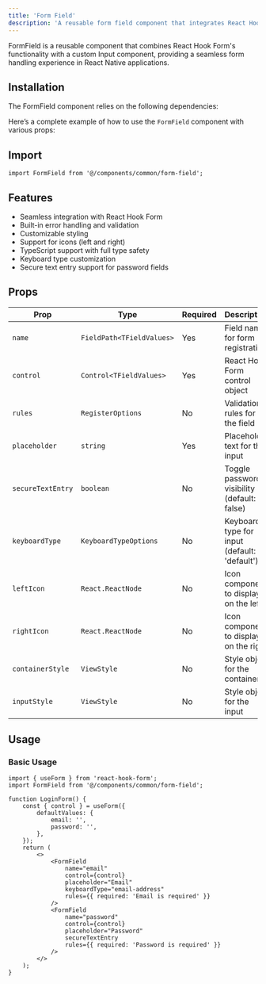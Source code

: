 ```yaml
---
title: 'Form Field'
description: 'A reusable form field component that integrates React Hook Form with custom input styling'
---
```


FormField is a reusable component that combines React Hook Form's functionality with a custom Input component, providing a seamless form handling experience in React Native applications.

## Installation

The FormField component relies on the following dependencies:

Here’s a complete example of how to use the `FormField` component with various props:


## Import
```tsx
import FormField from '@/components/common/form-field';
```


## Features

- Seamless integration with React Hook Form
- Built-in error handling and validation
- Customizable styling
- Support for icons (left and right)
- TypeScript support with full type safety
- Keyboard type customization
- Secure text entry support for password fields

## Props

| Prop | Type | Required | Description |
|------|------|----------|-------------|
| `name` | `FieldPath<TFieldValues>` | Yes | Field name for form registration |
| `control` | `Control<TFieldValues>` | Yes | React Hook Form control object |
| `rules` | `RegisterOptions` | No | Validation rules for the field |
| `placeholder` | `string` | Yes | Placeholder text for the input |
| `secureTextEntry` | `boolean` | No | Toggle password visibility (default: false) |
| `keyboardType` | `KeyboardTypeOptions` | No | Keyboard type for input (default: 'default') |
| `leftIcon` | `React.ReactNode` | No | Icon component to display on the left |
| `rightIcon` | `React.ReactNode` | No | Icon component to display on the right |
| `containerStyle` | `ViewStyle` | No | Style object for the container |
| `inputStyle` | `ViewStyle` | No | Style object for the input |

## Usage

### Basic Usage
```tsx
import { useForm } from 'react-hook-form';
import FormField from '@/components/common/form-field';

function LoginForm() {
    const { control } = useForm({
        defaultValues: {
            email: '',
            password: '',
        },
    });
    return (
        <>
            <FormField
                name="email"
                control={control}
                placeholder="Email"
                keyboardType="email-address"
                rules={{ required: 'Email is required' }}
            />
            <FormField
                name="password"
                control={control}
                placeholder="Password"
                secureTextEntry
                rules={{ required: 'Password is required' }}
            />
        </>
    );
}
```